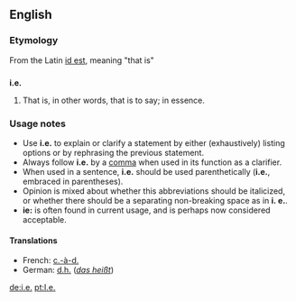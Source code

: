 ==English==

===Etymology===
From the Latin [[id est]], meaning "that is"

==={{abbreviation}}===
'''i.e.'''
# That is, in other words, that is to say; in essence.

===Usage notes===
*Use '''i.e.''' to explain or clarify a statement by either (exhaustively) listing  options or by rephrasing the previous statement.  
*Always follow '''i.e.''' by a [[comma]] when used in its function as a clarifier. 
*When used in a sentence, '''i.e.''' should be used parenthetically ('''i.e.''', embraced in parentheses).
*Opinion is mixed about whether this abbreviations should be italicized, or whether there should be a separating non-breaking space as in '''i.&nbsp;e.'''.
*'''ie:''' is often found in current usage, and is perhaps now considered acceptable.

====Translations====
*French: [[c.-à-d.]]
*German: [[d.h.]] (''[[das heißt]]'')

[[de:i.e.]]
[[pt:I.e.]]